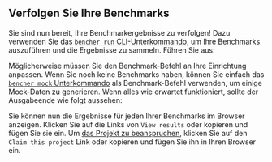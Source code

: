 
## Verfolgen Sie Ihre Benchmarks

Sie sind nun bereit, Ihre Benchmarkergebnisse zu verfolgen! Dazu verwenden Sie das [`bencher run` CLI-Unterkommando][bencher run], um Ihre Benchmarks auszuführen und die Ergebnisse zu sammeln. Führen Sie aus:

<BencherRun isConsole={true} />

Möglicherweise müssen Sie den Benchmark-Befehl an Ihre Einrichtung anpassen. Wenn Sie noch keine Benchmarks haben, können Sie einfach das [`bencher mock` Unterkommando][bencher mock] als Benchmark-Befehl verwenden, um einige Mock-Daten zu generieren. Wenn alles wie erwartet funktioniert, sollte der Ausgabeende wie folgt aussehen:

<BencherRunOutput />

Sie können nun die Ergebnisse für jeden Ihrer Benchmarks im Browser anzeigen. Klicken Sie auf die Links von `View results` oder kopieren und fügen Sie sie ein. Um [das Projekt zu beanspruchen][claim project], klicken Sie auf den `Claim this project` Link oder kopieren und fügen Sie ihn in Ihren Browser ein.

[bencher run]: /de/docs/explanation/bencher-run/
[bencher mock]: /de/docs/reference/bencher-metric-format/#bencher-mock
[claim project]: /de/docs/how-to/claim/
